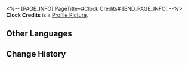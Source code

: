 <%-- [PAGE_INFO]
PageTitle=#Clock Credits#
[END_PAGE_INFO] --%>
{{Stub|Location information}}
{{Item Infobox
|id          = 223203
|image       = Dreamscape Pass Sticker Clock Credits.png
|type        = Dreamscape Pass Sticker
|type2       = Amusing Ourselves to Death Stickers
|invCategory = 
|rarity      = 4
|effect      = Digital stickers that can be used to decorate the pages of the Dreamtour Handbook. They come in many different styles.
|description = 
|source1     = [[Find and attempt to repair the broken Cash-Spewer]]
}}
{{Description|Using cash for transactions is a romantic notion &mdash; especially in crime drama.}}
'''Clock Credits''' is a [[Profile Picture]].

==Other Languages==
{{Other Languages
|en   = Clock Credits
|zhs  = 金表钞
|zht  = 金錶鈔
|ja   = クロックマネー
|ko   = 금시계 크레딧
|es   = Relocréditos
|fr   = Crédits Chronou
|ru   = Часокредиты
|th   = เครดิตนาฬิกาทอง
|vi   = Tiền Đồng Hồ Vàng
|de   = Clock-Credits
|id   = Clock Credit
|pt   = Créditos de Relógio
}}

==Change History==
{{Change History|2.0}}